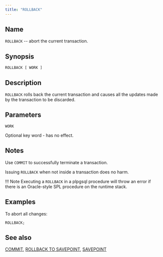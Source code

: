 ```yaml
---
title: "ROLLBACK"
---
```


<div id="rollback" class="registered_link"></div>

## Name

`ROLLBACK` -- abort the current transaction.

## Synopsis

```text
ROLLBACK [ WORK ]
```

## Description

`ROLLBACK` rolls back the current transaction and causes all the updates made by the transaction to be discarded.

## Parameters

`WORK`

 Optional key word - has no effect.

## Notes

Use `COMMIT` to successfully terminate a transaction.

Issuing `ROLLBACK` when not inside a transaction does no harm.

!!! Note
    Executing a `ROLLBACK` in a plpgsql procedure will throw an error if there is an Oracle-style SPL procedure on the runtime stack.

## Examples

To abort all changes:

```text
ROLLBACK;
```

## See also

[COMMIT](19_commit/#commit), [ROLLBACK TO SAVEPOINT](69_rollback_to_savepoint/#rollback_to_savepoint), [SAVEPOINT](70_savepoint/#savepoint)

